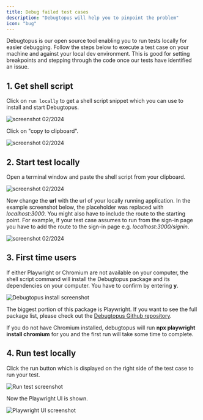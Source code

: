```yaml
---
title: Debug failed test cases
description: "Debugtopus will help you to pinpoint the problem"
icon: "bug"
---
```


Debugtopus is our open source tool enabling you to run tests locally for easier debugging. Follow the steps below to
execute a test case on your machine and against your local dev environment. This is good for setting breakpoints and
stepping through the code once our tests have identified an issue.

## 1. Get shell script

Click on `run locally` to get a shell script snippet which you can use to install and start Debugtopus.

<Frame caption="screenshot 02/2024">
  <img src="images/test-result-failure.png" alt="screenshot 02/2024" />
</Frame>

Click on "copy to clipboard".

<Frame caption="screenshot 02/2024">
  <img src="images/screenshot-run-locally.png" alt="screenshot 02/2024" />
</Frame>

## 2. Start test locally

Open a terminal window and paste the shell script from your clipboard.

<Frame caption="screenshot 02/2024">
  <img
    src="images/Terminal-run-locally-npx-command-pasted.png"
    alt="screenshot 02/2024"
  />
</Frame>

Now change the **url** with the url of your locally running application. In the example screenshot below,
the placeholder was replaced with _localhost:3000_. You might also have to include the route to the starting point.
For example, if your test case assumes to run from the sign-in page you have to add the route to the sign-in page
e.g. _localhost:3000/signin_.

<Frame caption="screenshot 02/2024">
  <img
    src="images/Terminal-run-locally-npx-command-url-adjusted.png"
    alt="screenshot 02/2024"
  />
</Frame>

## 3. First time users

If either Playwright or Chromium are not available on your computer, the shell script command will install
the Debugtopus package and its dependencies on your computer. You have to confirm by entering **y**.

<Frame caption="Install Debugtopus">
  <img
    src="images/Debugtopus-install.png"
    alt="Debugtopus install screenshot"
  />
</Frame>

The biggest portion of this package is Playwright. If you want to see the full package list, please check out
the [Debugtopus Github repository](https://github.com/OctoMind-dev/debugtopus).

If you do not have Chromium installed, debugtopus will run **npx playwright install chromium** for you and the
first run will take some time to complete.

## 4. Run test locally

Click the run button which is displayed on the right side of the test case to run your test.

<Frame caption="Run test">
  <img src="images/Playwright-run-testcase.png" alt="Run test screenshot" />
</Frame>

Now the Playwright UI is shown.

<Frame caption="Playwright UI screenshot">
  <img
    src="images/Trace-viewer-screenshot-082023.png"
    alt="Playwright UI screenshot"
  />
</Frame>
